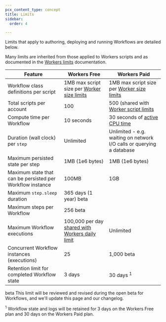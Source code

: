 ```yaml
---
pcx_content_type: concept
title: Limits
sidebar:
  order: 4

---
```



Limits that apply to authoring, deploying and running Workflows are detailed below. 

Many limits are inherited from those applied to Workers scripts and as documented in the [Workers limits](/workers/platform/limits/) documentation.

| Feature                                   | Workers Free            | Workers Paid          |
| ----------------------------------------- | ----------------------- | --------------------- |
| Workflow class definitions per script     | 1MB max script size per [Worker size limits](/workers/platform/limits/#account-plan-limits) | 1MB max script size per [Worker size limits](/workers/platform/limits/#account-plan-limits)
| Total scripts per account                 | 100 | 500 (shared with [Worker script limits](/workers/platform/limits/#account-plan-limits) |
| Compute time per Workflow                 | 10 seconds | 30 seconds of [active CPU time](/workers/platform/limits/#cpu-time) |
| Duration (wall clock) per `step`          | Unlimited | Unlimited - e.g. waiting on network I/O calls or querying a database |
| Maximum persisted state per step          | 1MB (1e6 bytes) | 1MB (1e6 bytes) | 
| Maximum state that can be persisted per Workflow instance | 100MB | 1GB | 
| Maximum `step.sleep` duration             | 365 days (1 year) <beta>beta</beta> |
| Maximum steps per Workflow                | 256 <beta>beta</beta> |
| Maximum Workflow executions               | 100,000 per day [shared with Workers daily limit](/workers/platform/limits/#worker-limits) | Unlimited |
| Concurrent Workflow instances (executions) | 25 | 1,000 <beta>beta</beta> |
| Retention limit for completed Workflow state | 3 days | 30 days <sup>1</sup> |

<beta>beta</beta> This limit will be reviewed and revised during the open beta for Workflows, and we'll update this page and our changelog.

<sup>1</sup> Workflow state and logs will be retained for 3 days on the Workers Free plan and 30 days on the Workers Paid plan.

<Render file="limits_increase" product="workers" />
